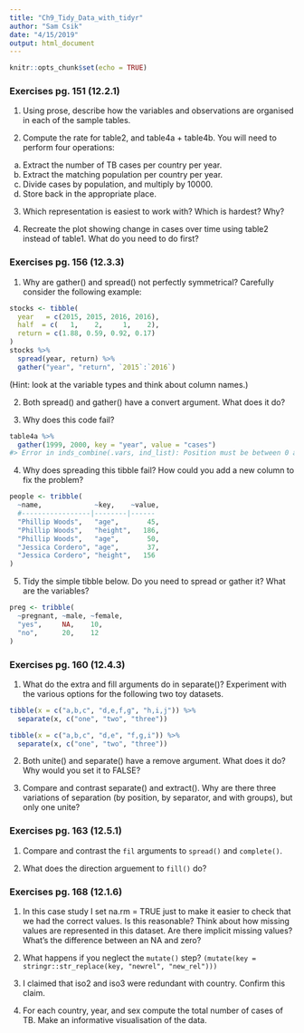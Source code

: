 ```yaml
---
title: "Ch9_Tidy_Data_with_tidyr"
author: "Sam Csik"
date: "4/15/2019"
output: html_document
---
```


```r
knitr::opts_chunk$set(echo = TRUE)
```

### Exercises pg. 151 (12.2.1)

1. Using prose, describe how the variables and observations are organised in each of the sample tables.

2. Compute the rate for table2, and table4a + table4b. You will need to perform four operations:

  a. Extract the number of TB cases per country per year.
  b. Extract the matching population per country per year.
  c. Divide cases by population, and multiply by 10000.
  d. Store back in the appropriate place.
  3. Which representation is easiest to work with? Which is hardest? Why?

3. Recreate the plot showing change in cases over time using table2 instead of table1. What do you need to do first?

### Exercises pg. 156 (12.3.3)

1. Why are gather() and spread() not perfectly symmetrical?
Carefully consider the following example:
```r
stocks <- tibble(
  year   = c(2015, 2015, 2016, 2016),
  half  = c(   1,    2,     1,    2),
  return = c(1.88, 0.59, 0.92, 0.17)
)
stocks %>% 
  spread(year, return) %>% 
  gather("year", "return", `2015`:`2016`)
```
(Hint: look at the variable types and think about column names.)

2. Both spread() and gather() have a convert argument. What does it do?

3. Why does this code fail?
```r
table4a %>% 
  gather(1999, 2000, key = "year", value = "cases")
#> Error in inds_combine(.vars, ind_list): Position must be between 0 and n
```

4. Why does spreading this tibble fail? How could you add a new column to fix the problem?
```r
people <- tribble(
  ~name,             ~key,    ~value,
  #-----------------|--------|------
  "Phillip Woods",   "age",       45,
  "Phillip Woods",   "height",   186,
  "Phillip Woods",   "age",       50,
  "Jessica Cordero", "age",       37,
  "Jessica Cordero", "height",   156
)
```

5. Tidy the simple tibble below. Do you need to spread or gather it? What are the variables?
```r
preg <- tribble(
  ~pregnant, ~male, ~female,
  "yes",     NA,    10,
  "no",      20,    12
)
```

### Exercises pg. 160 (12.4.3)

1. What do the extra and fill arguments do in separate()? Experiment with the various options for the following two toy datasets.
```r
tibble(x = c("a,b,c", "d,e,f,g", "h,i,j")) %>% 
  separate(x, c("one", "two", "three"))

tibble(x = c("a,b,c", "d,e", "f,g,i")) %>% 
  separate(x, c("one", "two", "three"))
```

2. Both unite() and separate() have a remove argument. What does it do? Why would you set it to FALSE?

3. Compare and contrast separate() and extract(). Why are there three variations of separation (by position, by separator, and with groups), but only one unite?

### Exercises pg. 163 (12.5.1)

1. Compare and contrast the `fil` arguments to `spread()` and `complete()`.

2. What does the direction arguement to `fill()` do?

### Exercises pg. 168 (12.1.6)

1. In this case study I set na.rm = TRUE just to make it easier to check that we had the correct values. Is this reasonable? Think about how missing values are represented in this dataset. Are there implicit missing values? What’s the difference between an NA and zero?

2. What happens if you neglect the `mutate()` step? `(mutate(key = stringr::str_replace(key, "newrel", "new_rel")))`

3. I claimed that iso2 and iso3 were redundant with country. Confirm this claim.

4. For each country, year, and sex compute the total number of cases of TB. Make an informative visualisation of the data.